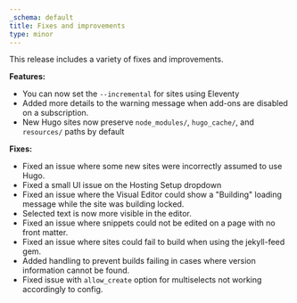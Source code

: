 ```yaml
---
_schema: default
title: Fixes and improvements
type: minor
---
```

This release includes a variety of fixes and improvements.

**Features:**

* You can now set the `--incremental` for sites using Eleventy
* Added more details to the warning message when add-ons are disabled on a subscription.
* New Hugo sites now preserve&nbsp;`node_modules/`, `hugo_cache/`, and `resources/` paths by default

**Fixes:**

* Fixed an issue where some new sites were incorrectly assumed to use Hugo.
* Fixed a small UI issue on the Hosting Setup dropdown
* Fixed an issue where the Visual Editor could show a "Building" loading message while the site was building locked.
* Selected text is now more visible in the editor.
* Fixed an issue where snippets could not be edited on a page with no front matter.
* Fixed an issue where sites could fail to build when using the jekyll-feed gem.
* Added handling to prevent builds failing in cases where version information cannot be found.
* Fixed issue with `allow_create` option for multiselects not working accordingly to config.